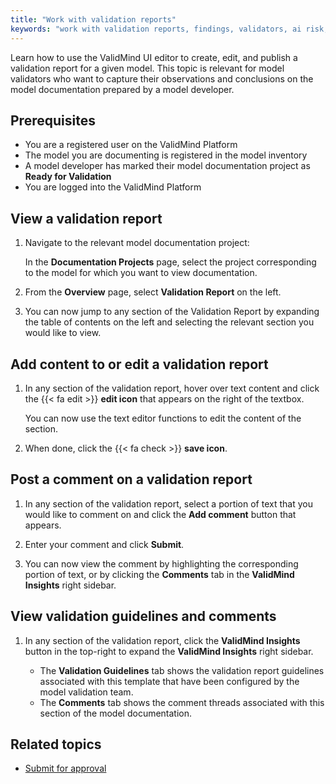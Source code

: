 ```yaml
---
title: "Work with validation reports"
keywords: "work with validation reports, findings, validators, ai risk, model risk management, ValidMind"
---
```


<!--- NR TO DO this topic might be better called "Work with validation reports" ---> 

Learn how to use the ValidMind UI editor to create, edit, and publish a validation report for a given model. This topic is relevant for model validators who want to capture their observations and conclusions on the model documentation prepared by a model developer.

## Prerequisites

* You are a registered user on the ValidMind Platform
* The model you are documenting is registered in the model inventory
* A model developer has marked their model documentation project as **Ready for Validation**
* You are logged into the ValidMind Platform

## View a validation report

1. Navigate to the relevant model documentation project:

   In the **Documentation Projects** page, select the project corresponding to the model for which you want to view documentation.

2. From the **Overview** page, select **Validation Report** on the left.

3. You can now jump to any section of the Validation Report by expanding the table of contents on the left and selecting the relevant section you would like to view.

## Add content to or edit a validation report

1. In any section of the validation report, hover over text content and click the {{< fa edit >}} **edit icon** that appears on the right of the textbox.
<!--- **Need image** --->

   You can now use the text editor functions to edit the content of the section.

2. When done, click the {{< fa check >}} **save icon**.

## Post a comment on a validation report

1. In any section of the validation report, select a portion of text that you would like to comment on and click the **Add comment** button that appears.
<!--- **Need image** --->

2. Enter your comment and click **Submit**.

3. You can now view the comment by highlighting the corresponding portion of text, or by clicking the **Comments** tab in the **ValidMind Insights** right sidebar.

## View validation guidelines and comments

1. In any section of the validation report, click the **ValidMind Insights** button in the top-right to expand the **ValidMind Insights** right sidebar. 
<!--- **Need image** --->

   - The **Validation Guidelines** tab shows the validation report guidelines associated with this template that have been configured by the model validation team.
   - The **Comments** tab shows the comment threads associated with this section of the model documentation.

<!---
## Troubleshooting

[Include any common issues or errors that may arise during the task and how to resolve them.]
--->

## Related topics

* [Submit for approval](submit-for-approval.qmd)

